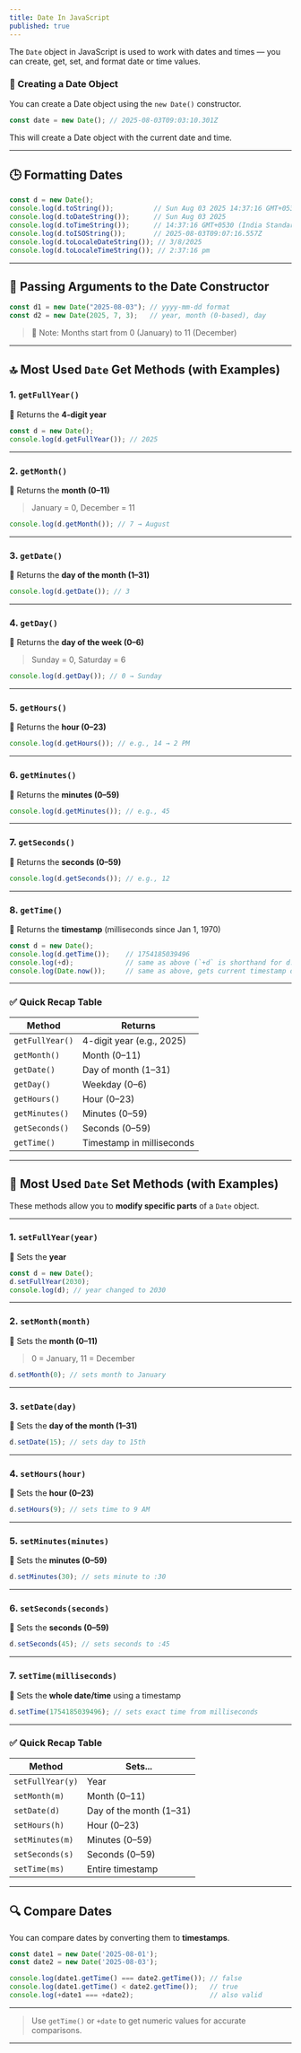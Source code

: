 ```yaml
---
title: Date In JavaScript
published: true
---
```


The `Date` object in JavaScript is used to work with dates and times — you can create, get, set, and format date or time values.


### 📅 Creating a Date Object

You can create a Date object using the `new Date()` constructor.

```js
const date = new Date(); // 2025-08-03T09:03:10.301Z
```

This will create a Date object with the current date and time.

---

## 🕒 Formatting Dates

```js
const d = new Date();
console.log(d.toString());          // Sun Aug 03 2025 14:37:16 GMT+0530 (India Standard Time)
console.log(d.toDateString());      // Sun Aug 03 2025
console.log(d.toTimeString());      // 14:37:16 GMT+0530 (India Standard Time)
console.log(d.toISOString());       // 2025-08-03T09:07:16.557Z
console.log(d.toLocaleDateString()); // 3/8/2025
console.log(d.toLocaleTimeString()); // 2:37:16 pm
```

---

## 🧾 Passing Arguments to the Date Constructor

```js
const d1 = new Date("2025-08-03"); // yyyy-mm-dd format
const d2 = new Date(2025, 7, 3);   // year, month (0-based), day
```

> 🔹 Note: Months start from 0 (January) to 11 (December)

---

## 🔝 Most Used `Date` Get Methods (with Examples)

### 1. `getFullYear()`

📌 Returns the **4-digit year**

```js
const d = new Date();
console.log(d.getFullYear()); // 2025
```

---

### 2. `getMonth()`

📌 Returns the **month (0–11)**

> January = 0, December = 11

```js
console.log(d.getMonth()); // 7 → August
```

---

### 3. `getDate()`

📌 Returns the **day of the month (1–31)**

```js
console.log(d.getDate()); // 3
```

---

### 4. `getDay()`

📌 Returns the **day of the week (0–6)**

> Sunday = 0, Saturday = 6

```js
console.log(d.getDay()); // 0 → Sunday
```

---

### 5. `getHours()`

📌 Returns the **hour (0–23)**

```js
console.log(d.getHours()); // e.g., 14 → 2 PM
```

---

### 6. `getMinutes()`

📌 Returns the **minutes (0–59)**

```js
console.log(d.getMinutes()); // e.g., 45
```

---

### 7. `getSeconds()`

📌 Returns the **seconds (0–59)**

```js
console.log(d.getSeconds()); // e.g., 12
```

---

### 8. `getTime()`

📌 Returns the **timestamp** (milliseconds since Jan 1, 1970)

```js
const d = new Date();
console.log(d.getTime());    // 1754185039496
console.log(+d);             // same as above (`+d` is shorthand for d.getTime())
console.log(Date.now());     // same as above, gets current timestamp directly
```

---

### ✅ Quick Recap Table

| Method          | Returns                   |
| --------------- | ------------------------- |
| `getFullYear()` | 4-digit year (e.g., 2025) |
| `getMonth()`    | Month (0–11)              |
| `getDate()`     | Day of month (1–31)       |
| `getDay()`      | Weekday (0–6)             |
| `getHours()`    | Hour (0–23)               |
| `getMinutes()`  | Minutes (0–59)            |
| `getSeconds()`  | Seconds (0–59)            |
| `getTime()`     | Timestamp in milliseconds |

---

## 🔧 Most Used `Date` Set Methods (with Examples)

These methods allow you to **modify specific parts** of a `Date` object.

---

### 1. `setFullYear(year)`

📌 Sets the **year**

```js
const d = new Date();
d.setFullYear(2030);
console.log(d); // year changed to 2030
```

---

### 2. `setMonth(month)`

📌 Sets the **month (0–11)**

> 0 = January, 11 = December

```js
d.setMonth(0); // sets month to January
```

---

### 3. `setDate(day)`

📌 Sets the **day of the month (1–31)**

```js
d.setDate(15); // sets day to 15th
```

---

### 4. `setHours(hour)`

📌 Sets the **hour (0–23)**

```js
d.setHours(9); // sets time to 9 AM
```

---

### 5. `setMinutes(minutes)`

📌 Sets the **minutes (0–59)**

```js
d.setMinutes(30); // sets minute to :30
```

---

### 6. `setSeconds(seconds)`

📌 Sets the **seconds (0–59)**

```js
d.setSeconds(45); // sets seconds to :45
```

---

### 7. `setTime(milliseconds)`

📌 Sets the **whole date/time** using a timestamp

```js
d.setTime(1754185039496); // sets exact time from milliseconds
```

---

### ✅ Quick Recap Table

| Method           | Sets...                 |
| ---------------- | ----------------------- |
| `setFullYear(y)` | Year                    |
| `setMonth(m)`    | Month (0–11)            |
| `setDate(d)`     | Day of the month (1–31) |
| `setHours(h)`    | Hour (0–23)             |
| `setMinutes(m)`  | Minutes (0–59)          |
| `setSeconds(s)`  | Seconds (0–59)          |
| `setTime(ms)`    | Entire timestamp        |

---

## 🔍 Compare Dates

You can compare dates by converting them to **timestamps**.

```js
const date1 = new Date('2025-08-01');
const date2 = new Date('2025-08-03');

console.log(date1.getTime() === date2.getTime()); // false
console.log(date1.getTime() < date2.getTime());   // true
console.log(+date1 === +date2);                   // also valid
```

---

>  Use `getTime()` or `+date` to get numeric values for accurate comparisons.

---
